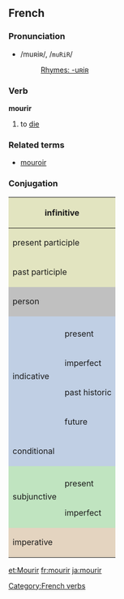 ==French==
===Pronunciation===
*/muʀiʀ/, /<tt>muRiR</tt>/
*:[[Rhymes:French:-uʀiʀ|Rhymes: -uʀiʀ]]

===Verb===
'''mourir'''

# to [[die]]

===Related terms===
*[[mouroir]]

===Conjugation===

<center>
{| style="background:#F0F0F0"

|-
! colspan="3" style="background:#e2e4c0" | infinitive
| colspan="5" | mourir

|-
! colspan="3" style="background:#e2e4c0" | present participle
| colspan="5" | [[mourant]]

|-
! colspan="3" style="background:#e2e4c0" | past participle
| colspan="5" | [[mort]]

|-
! colspan="2" rowspan="2" style="background:#C0C0C0" | person
! colspan="3" style="background:#C0C0C0" | singular
! colspan="3" style="background:#C0C0C0" | plural

|-
! style="background:#C0C0C0;width:12.5%" | first
! style="background:#C0C0C0;width:12.5%" | second
! style="background:#C0C0C0;width:12.5%" | third
! style="background:#C0C0C0;width:12.5%" | first
! style="background:#C0C0C0;width:12.5%" | second
! style="background:#C0C0C0;width:12.5%" | third

|-
! style="background:#c0cfe4" rowspan="5" | indicative
! style="background:#c0cfe4" | 
! style="background:#c0cfe4" | je
! style="background:#c0cfe4" | tu
! style="background:#c0cfe4" | il
! style="background:#c0cfe4" | nous
! style="background:#c0cfe4" | vous
! style="background:#c0cfe4" | ils

|-
! style="height:3em;background:#c0cfe4" | present
| meurs
| meurs
| meurt
| mourons
| mourez
| meurent

|-
! style="height:3em;background:#c0cfe4" | imperfect
| mourais
| mourais
| mourait
| mourions
| mouriez
| mouraient

|-
! style="height:3em;background:#c0cfe4" | past historic
| mourus
| mourus
| mourut
| mourûmes
| mourûtes
| moururent

|-
! style="height:3em;background:#c0cfe4" | future
| mourrai
| mourras
| mourra
| mourrons
| mourrez
| mourront

|-
! style="height:3em;background:#c0cfe4" colspan="2" | conditional
| mourrais
| mourrais
| mourrait
| mourrions
| mourriez
| mourraient

|-
! style="background:#c0e4c0" rowspan="3" | subjunctive
! style="background:#c0e4c0" | 
! style="background:#c0e4c0" | que je
! style="background:#c0e4c0" | que tu
! style="background:#c0e4c0" | qu'il
! style="background:#c0e4c0" | que nous
! style="background:#c0e4c0" | que vous
! style="background:#c0e4c0" | qu'ils

|-
! style="height:3em;background:#c0e4c0" | present
| meure
| meures
| meure
| mourions
| mouriez
| meurent

|-
! style="height:3em;background:#c0e4c0" | imperfect
| mourusse
| mourusses
| mourût
| mourussions
| mourussiez
| mourussent

|-
! colspan="2" rowspan="2" style="height:3em;background:#e4d4c0" | imperative
! style="background:#e4d4c0" | -
! style="background:#e4d4c0" | tu
! style="background:#e4d4c0" | -
! style="background:#e4d4c0" | nous
! style="background:#e4d4c0" | vous
! style="background:#e4d4c0" | -

|-
|
| meure
| 
| mourons
| mourez
| 

|}
</center>

[[Category:French verbs]]

[[et:Mourir]]
[[fr:mourir]]
[[ja:mourir]]